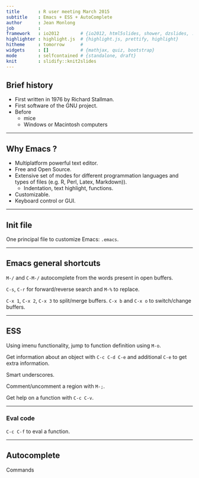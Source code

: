 ```yaml
---
title       : R user meeting March 2015
subtitle    : Emacs + ESS + AutoComplete
author      : Jean Monlong
job         : 
framework   : io2012        # {io2012, html5slides, shower, dzslides, ...}
highlighter : highlight.js  # {highlight.js, prettify, highlight}
hitheme     : tomorrow      # 
widgets     : []            # {mathjax, quiz, bootstrap}
mode        : selfcontained # {standalone, draft}
knit        : slidify::knit2slides
---
```


## Brief history

+ First written in 1976 by Richard Stallman.
+ First software of the GNU project.
+ Before
  + mice
  + Windows or Macintosh computers

---

## Why Emacs ?

+ Multiplatform powerful text editor.
+ Free and Open Source.
+ Extensive set of modes for different programmation languages and types of files (e.g. R, Perl, Latex, Markdown)).
  + Indentation, text highlight, functions.
+ Customizable.
+ Keyboard control or GUI.

---

## Init file

One principal file to customize Emacs: `.emacs`.

---

## Emacs general shortcuts

`M-/` and `C-M-/` autocomplete from the words present in open buffers.

`C-s`, `C-r` for forward/reverse search and `M-%` to replace.

`C-x 1`, `C-x 2`, `C-x 3` to split/merge buffers. `C-x b` and `C-x o` to switch/change buffers.

---

## ESS

Using imenu functionality, jump to function definition using `M-o`.

Get information about an object with `C-c C-d C-e` and additional `C-e` to get extra information.

Smart underscores.

Comment/uncomment a region with `M-;`.

Get help on a function with `C-c C-v`.

---

### Eval code

`C-c C-f` to eval a function.

---

## Autocomplete

Commands


